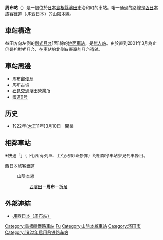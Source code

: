 {{NoteTA |G1=Railway |G2=Transport
|T=zh-hans:周布站;zh-hk:周布站;zh-tw:周布車站;
|1=zh-hans:周布站;zh-hk:周布站;zh-tw:周布車站;
}}
{{日本車站資訊
|公司色       = #0072bc
|文字色     = 
|站名       = 周布
|圖片       = JR Sufu sta 001.jpg
|pxl       = 240px
|圖片説明   = 站舍
|日文原名   = 周布
|平假名   = すふ
|羅馬拼音   = Sufu
|電報略號   = スフ
|車站編號     = 
|所在地     = {{JPN}}[[島根縣|島根縣]][[濱田市|濱田市]]治和町49番地
|車站構造     = [[地上車站|地上車站]]
|月台配置     = 1面1線
|啟用年月日 = 1922年（[[大正|大正]]11年）3月10日
|廢站年月日 = 
|乘客人數   = 84
|統計年度   = 2013年
|轉車       = 
|備註       = [[無人車站|無人車站]]（設有乘車站證明書發行機）
|adjacent = {{Adjacent stations|system=西日本旅客鐵道|line=SD|left=西濱田|right=折居|note-left=4.1km|note-mid=距離[[京都站|京都]]482.8km|note-right=4.8km}}
}}
'''周布站'''（{{jpn|j=周布駅|hg=すふえき|rm=Sufu eki|f=y}}）是一個位於[[日本|日本]][[島根縣|島根縣]][[濱田市|濱田市]]治和町的車站。唯一通過的路線是[[西日本旅客鐵道|西日本旅客鐵道]]（JR西日本）的[[山陰本線|山陰本線]]。

==車站構造==
益田方向左側的[[側式月台|側式月台]]1面1線的[[地面車站|地面車站]]，是[[無人站|無人站]]。由於直到2001年3月為止仍是相對式月台，在車站的北側有廢棄的月台遺跡。

==車站周邊==
*周布[[郵便局|郵便局]]
*周布古墳
*[[石見交通|石見交通]]濱田營業所
*[[國道9號_(日本)|國道9号]]

==历史==
*1922年([[大正|大正]]11年)3月10日　開業

== 相鄰車站 ==
※快速「{{link-ja|Aqua Liner (列車)|アクアライナー (列車)|Aqua Liner}}」（下行所有列車、上行只限1班停靠）的相鄰停車站參見列車條目。
; 西日本旅客鐵道
: {{JR西路線記號|S|D}} 山陰本線
:: [[西濱田站|西濱田]]－'''周布'''－[[折居站|折居]]

==外部連結==
*[http://www.jr-odekake.net/eki/top.php?id=0640766 JR西日本（周布站）] {{Wayback|url=http://www.jr-odekake.net/eki/top.php?id=0640766 |date=20191206105757 }}

{{山陰本線 (出雲地區)}}

{{DEFAULTSORT:Sufu}}
[[Category:島根縣鐵路車站|Category:島根縣鐵路車站]]
[[Category:日本鐵路車站_Su|Fu]]
[[Category:山陰本線車站|Category:山陰本線車站]]
[[Category:濱田市|Category:濱田市]]
[[Category:1922年启用的铁路车站|Category:1922年启用的铁路车站]]